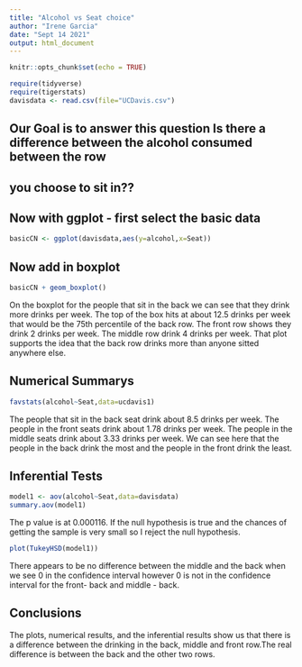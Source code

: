 ```yaml
---
title: "Alcohol vs Seat choice"
author: "Irene Garcia"
date: "Sept 14 2021"
output: html_document
---
```


```r
knitr::opts_chunk$set(echo = TRUE)
```

```r
require(tidyverse)
require(tigerstats)
davisdata <- read.csv(file="UCDavis.csv")
```
## Our Goal is to answer this question Is there a difference between the alcohol consumed between the row
## you choose to sit in??

## Now with ggplot - first select the basic data

```r
basicCN <- ggplot(davisdata,aes(y=alcohol,x=Seat))
```
## Now add in boxplot

```r
basicCN + geom_boxplot()
```
  
On the boxplot for the people that sit in the back we can see that they drink more drinks per week. The top of the box hits at about 12.5 drinks per week that would be the 75th percentile of the back row. The front row shows they drink 2 drinks per week. The middle row drink 4 drinks per week. That plot supports the idea that the back row drinks more than anyone sitted anywhere else. 



## Numerical Summarys 
```r
favstats(alcohol~Seat,data=ucdavis1)
```
The people that sit in the back seat drink about 8.5 drinks per week. The people in the front seats drink about 1.78 drinks per week. The people in the middle seats drink about 3.33 drinks per week. We can see here that the people in the back drink the most and the people in the front drink the least. 

## Inferential Tests
```r
model1 <- aov(alcohol~Seat,data=davisdata)
summary.aov(model1)
```
The p value is at 0.000116. If the null hypothesis is true and the chances of getting the sample is very small so I reject the null hypothesis. 

```r
plot(TukeyHSD(model1))
```

There appears to be no difference between the middle and the back when we see 0 in the confidence interval however 0 is not in the confidence interval for the front- back and middle - back.

## Conclusions

The plots, numerical results, and the inferential results show us that there is a difference between the drinking in the back, middle and front row.The real difference is between the back and the other two rows.   


